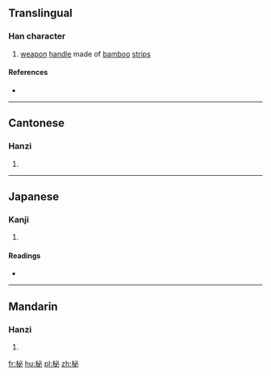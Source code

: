 ==Translingual==

===Han character===
{{Han char|rn=75|rad=木|as=05|sn=9|four=4390<sub>0</sub>|canj=木心竹 (DPH)|ids=⿰[[木]][[必]]}}

# [[weapon]] [[handle]] made of [[bamboo]] [[strip]]s

====References====
* {{Han ref|kx=0521.010|dkj=14661|dj=0909.020|hdz=21189.040|uh=67F2|ud=26610|bh=CEFC|bd=52988}}

----

==Cantonese==

===Hanzi===
{{yue-hanzi|jyut=|y=bei3}}

# {{defn|lang=yue|sort=木05}}

----

==Japanese==

===Kanji===
{{ja-kanji|grade=|rs=木05}}

# {{defn|lang=ja|sort=木05}}

====Readings====
* {{ja-readings|on=[[ひ]] (hi), [[ひつ]] (hitsu), [[びち]] (bichi)|kun=[[にぎり]] (nigiri)}}

----

==Mandarin==

===Hanzi===
{{cmn-hanzi|pin=[[bì]] ([[bi4]]), [[zhài]] ([[zhai4]]), [[zì]] ([[zi4]])|wg=pi<sup>4</sup>, chai<sup>4</sup>, tzu<sup>4</sup>}}

# {{defn|lang=cmn|sort=木05}}

[[fr:柲]]
[[hu:柲]]
[[pl:柲]]
[[zh:柲]]